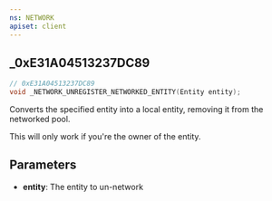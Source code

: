 ```yaml
---
ns: NETWORK
apiset: client
---
```

## _0xE31A04513237DC89

```c
// 0xE31A04513237DC89
void _NETWORK_UNREGISTER_NETWORKED_ENTITY(Entity entity);
```

Converts the specified entity into a local entity, removing it from the networked pool.

This will only work if you're the owner of the entity.

## Parameters
* **entity**: The entity to un-network